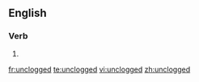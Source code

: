 ==English==

===Verb===
{{head|en|verb form}}

# {{en-past of|unclog}}

[[fr:unclogged]]
[[te:unclogged]]
[[vi:unclogged]]
[[zh:unclogged]]